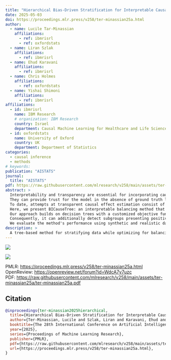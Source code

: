 ```yaml
---
title: "Hierarchical Bias-Driven Stratification for Interpretable Causal Effect Estimation"
date: 2025-05-03
doi: https://proceedings.mlr.press/v258/ter-minassian25a.html
author:
  - name: Lucile Tar-Minassian
    affiliations:
      - ref: ibmrisrl
      - ref: oxfordstats
  - name: Liran Szlak
    affiliations:
      - ref: ibmrisrl
  - name: Ehud Karavani 
    affiliations:
      - ref: ibmrisrl
  - name: Chris Holmes 
    affiliations:
      - ref: oxfordstats
  - name: Yishai Shimoni
    affiliations: 
      - ref: ibmrisrl
affiliations: 
  - id: ibmrisrl
    name: IBM Research
    # organization: IBM Research
    country: Israel
    department: Causal Machine Learning for Healthcare and Life Sciences
  - id: oxfordstats
    name: University of Oxford
    country: UK
    department: Department of Statistics
categories:
  - causal inference
  - methods
# keywords: 
publication: "AISTATS"
journal: 
  title: "AISTATS"
pdf: https://raw.githubusercontent.com/mlresearch/v258/main/assets/ter-minassian25a/ter-minassian25a.pdf
abstract: >
  Interpretability and transparency are essential for incorporating causal effect models from observational data into policy decision-making. 
  They can provide trust for the model in the absence of ground truth labels to evaluate the accuracy of such models. 
  To date, attempts at transparent causal effect estimation consist of applying post hoc explanation methods to black-box models, which are not interpretable. 
  Here, we present BICauseTree: an interpretable balancing method that identifies clusters where natural experiments occur locally. 
  Our approach builds on decision trees with a customized objective function to improve balancing and reduce treatment allocation bias. 
  Consequently, it can additionally detect subgroups presenting positivity violations, exclude them, and provide a covariate-based definition of the target population we can infer from and generalize to. 
  We evaluate the method's performance using synthetic and realistic datasets, explore its bias-interpretability tradeoff, and show that it is comparable with existing approaches
description: >
  A tree-based method for stratifying data while optimizing for balancing in order to obtain interpretable effect estimations and abstention in non-overlapping regions.
---
```


:::{.column-page layout-ncol=2}

![](bias.png)

![](depth_over_bias.png)

:::

| PMLR: [https://proceedings.mlr.press/v258/ter-minassian25a.html](https://proceedings.mlr.press/v258/ter-minassian25a.html)  
| OpenReview: [https://openreview.net/forum?id=WdcA7v7uzc](https://openreview.net/forum?id=WdcA7v7uzc)  
| PDF: [https://raw.githubusercontent.com/mlresearch/v258/main/assets/ter-minassian25a/ter-minassian25a.pdf](https://raw.githubusercontent.com/mlresearch/v258/main/assets/ter-minassian25a/ter-minassian25a.pdf)



## Citation
```bibtex
@inproceedings{ter-minassian2025hierarchical,
  title={Hierarchical Bias-Driven Stratification for Interpretable Causal Effect Estimation},
  author={Ter-Minassian, Lucile and Szlak, Liran and Karavani, Ehud and Holmes, Christopher C. and Shimoni, Yishai},
  booktitle={The 28th International Conference on Artificial Intelligence and Statistics},
  year={2025},
  series={Proceedings of Machine Learning Research},
  publisher={PMLR},
  pdf={https://raw.githubusercontent.com/mlresearch/v258/main/assets/ter-minassian25a/ter-minassian25a.pdf},
  url={https://proceedings.mlr.press/v258/ter-minassian25a.html},
}
```
 <!-- url={https://openreview.net/forum?id=WdcA7v7uzc} -->


